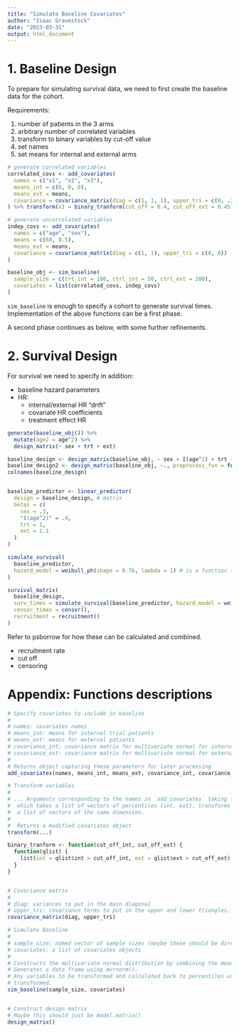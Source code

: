 ```yaml
---
title: "Simulate Baseline Covariates"
author: "Isaac Gravestock"
date: "2023-03-31"
output: html_document
---
```


# 1. Baseline Design

To prepare for simulating survival data, we need to first create the baseline data for the cohort.

Requirements:

1. number of patients in the 3 arms
2. arbitrary number of correlated variables
3. transform to binary variables by cut-off value
4. set names
5. set means for internal and external arms

```r
# generate correlated variables
correlated_covs <- add_covariates(
  names = c("x1", "x2", "x3"),
  means_int = c(0, 0, 0),
  means_ext = means,
  covariance = covariance_matrix(diag = c(1, 1, 1), upper_tri = c(0, .2, .3))
) %>% transform(x1 = binary_tranform(cut_off = 0.4, cut_off_ext = 0.45))

# generate uncorrelated variables
indep_covs <- add_covariates(
  names = c("age", "sex"),
  means = c(60, 0.5),
  means_ext = means,
  covariance = covariance_matrix(diag = c(1, 1), upper_tri = c(0, 0))
)

baseline_obj <- sim_baseline(
  sample_size = c(trt_int = 100, ctrl_int = 50, ctrl_ext = 200),
  covariates = list(correlated_covs, indep_covs)
)
```

`sim_baseline` is enough to specify a cohort to generate survival times.
Implementation of the above functions can be a first phase.

A second phase continues as below, with some further refinements.

# 2. Survival Design

For survival we need to specify in addition:

 - baseline hazard parameters
 - HR:
   - internal/external HR "drift"
   - covariate HR coefficients
   - treatment effect HR

```r
generate(baseline_obj()) %>%
  mutate(age2 = age^2) %>%
  design_matrix(~ sex + trt + ext)

baseline_design <- design_matrix(baseline_obj, ~ sex + I(age^2) + trt + ext, preprocess_fun = function(data) data)
baseline_design2 <- design_matrix(baseline_obj, ~., preprocess_fun = function(data) data$age2 <- data$age^2)
colnames(baseline_design)


baseline_predictor <- linear_predictor(
  design = baseline_design, # matrix
  betas = c(
    sex = .3,
    "I(age^2)" = .4,
    trt = 1,
    ext = 1.1
  )
)

simulate_survival(
  baseline_predictor,
  hazard_model = weibull_ph(shape = 0.76, lambda = 1) # is a function that takes vector of LPs and gives vector of times
)

survival_matrix(
  baseline_design,
  surv_times = simulate_survival(baseline_predictor, hazard_model = weibull_ph(shape = 0.76, lambda = 1)),
  censor_times = censor(),
  recruitment = recruitment()
)
```

Refer to psborrow for how these can be calculated and combined.

- recruitment rate
- cut off
- censoring


# Appendix: Functions descriptions

```r
# Specify covariates to include in baseline
#
# names: covariates names
# means_int: means for internal trial patients
# means_ext: means for external patients
# covariance_int: covariance matrix for multivariate normal for internal
# covariance_ext: covariance matrix for multivariate normal for external
#
# Returns object capturing these parameters for later processing
add_covariates(names, means_int, means_ext, covariance_int, covariance_ext)

# Transform variables
#
# ... Arguments corresponding to the names in `add_covariates` taking functions
#  which takes a list of vectors of percentiles (int, ext), transforms them, and returns
#  a list of vectors of the same dimension.
#
#  Returns a modified covariates object
transform(...)

binary_tranform <- function(cut_off_int, cut_off_ext) {
  function(qlist) {
    list(int = qlist$int > cut_off_int, ext = qlist$ext > cut_off_ext)
  }
}


# Covariance matrix
#
# diag: variances to put in the main diagonal
# upper_tri: covariance terms to put in the upper and lower triangles. Given by column
covariance_matrix(diag, upper_tri)

# Simulate Baseline
#
# sample_size: named vector of sample sizes (maybe these should be directly parameters)
# covariates: a list of covariates objects
#
# Constructs the multivariate normal distribution by combining the means and covariance matrices blockwise.
# Generates a data frame using mvrnorm().
# Any variables to be transformed and calculated back to percentiles using marginal distribution and then
# transformed.
sim_baseline(sample_size, covariates)


# Construct design matrix
# Maybe this should just be model.matrix()
design_matrix()
```
